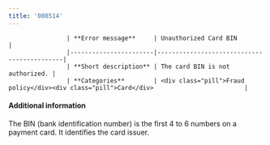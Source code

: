 ```yaml
---
title: '008514'  
---
```



                    | **Error message**     | Unauthorized Card BIN                   |
                    |-----------------------|--------------------------------------------|
                    | **Short description** | The card BIN is not authorized. |
                    | **Categories**        | <div class="pill">Fraud policy</div><div class="pill">Card</div>                         |
                  

#### Additional information  

The BIN (bank identification number) is the first 4 to 6 numbers on a payment card. It identifies the card issuer.